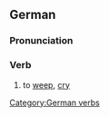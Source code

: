==German==
===Pronunciation===
{{IPA|[&#712;vain&#601;n]}}

===Verb===
#to [[weep]], [[cry]]

[[Category:German verbs]]
